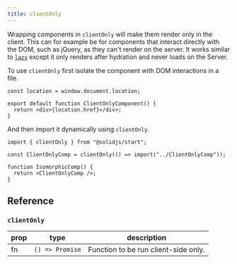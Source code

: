 ```yaml
---
title: clientOnly
---
```


Wrapping components in `clientOnly` will make them render only in the client. This can for example be for components that interact directly with the DOM, such as jQuery, as they can't render on the server. It works similar to [`lazy`](/reference/component-apis/lazy) except it only renders after hydration and never loads on the Server.

To use `clientOnly` first isolate the component with DOM interactions in a file.

```tsx twoslash
const location = window.document.location;

export default function ClientOnlyComponent() {
  return <div>{location.href}</div>;
}
```


And then import it dynamically using `clientOnly`.

```tsx twoslash
import { clientOnly } from "@solidjs/start";

const ClientOnlyComp = clientOnly(() => import("../ClientOnlyComp"));

function IsomorphicComp() {
  return <ClientOnlyComp />;
}
```

## Reference

### `clientOnly`

| prop                 | type               | description                                     |
| -------------------- | ------------------ | ----------------------------------------------- |
| fn                   | `() => Promise`    | Function to be run client-side only.            |


